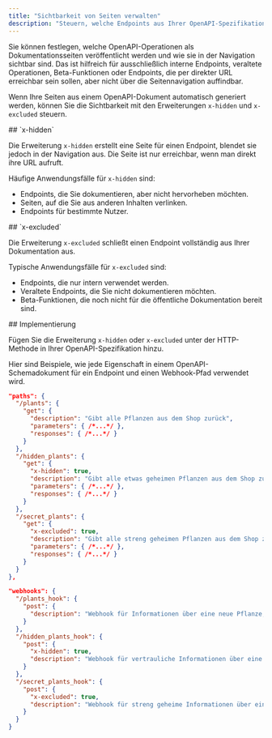 ```yaml
---
title: "Sichtbarkeit von Seiten verwalten"
description: "Steuern, welche Endpoints aus Ihrer OpenAPI-Spezifikation in der Navigationsstruktur der Dokumentation erscheinen"
---
```


Sie können festlegen, welche OpenAPI-Operationen als Dokumentationsseiten veröffentlicht werden und wie sie in der Navigation sichtbar sind. Das ist hilfreich für ausschließlich interne Endpoints, veraltete Operationen, Beta-Funktionen oder Endpoints, die per direkter URL erreichbar sein sollen, aber nicht über die Seitennavigation auffindbar.

Wenn Ihre Seiten aus einem OpenAPI-Dokument automatisch generiert werden, können Sie die Sichtbarkeit mit den Erweiterungen `x-hidden` und `x-excluded` steuern.

<div id="x-hidden">
  ## `x-hidden`
</div>

Die Erweiterung `x-hidden` erstellt eine Seite für einen Endpoint, blendet sie jedoch in der Navigation aus. Die Seite ist nur erreichbar, wenn man direkt ihre URL aufruft.

Häufige Anwendungsfälle für `x-hidden` sind:

- Endpoints, die Sie dokumentieren, aber nicht hervorheben möchten.
- Seiten, auf die Sie aus anderen Inhalten verlinken.
- Endpoints für bestimmte Nutzer.

<div id="x-excluded">
  ## `x-excluded`
</div>

Die Erweiterung `x-excluded` schließt einen Endpoint vollständig aus Ihrer Dokumentation aus.

Typische Anwendungsfälle für `x-excluded` sind:

- Endpoints, die nur intern verwendet werden.
- Veraltete Endpoints, die Sie nicht dokumentieren möchten.
- Beta-Funktionen, die noch nicht für die öffentliche Dokumentation bereit sind.

<div id="implementation">
  ## Implementierung
</div>

Fügen Sie die Erweiterung `x-hidden` oder `x-excluded` unter der HTTP-Methode in Ihrer OpenAPI-Spezifikation hinzu.

Hier sind Beispiele, wie jede Eigenschaft in einem OpenAPI-Schemadokument für ein Endpoint und einen Webhook-Pfad verwendet wird.

```json {11, 19}
"paths": {
  "/plants": {
    "get": {
      "description": "Gibt alle Pflanzen aus dem Shop zurück",
      "parameters": { /*...*/ },
      "responses": { /*...*/ }
    }
  },
  "/hidden_plants": {
    "get": {
      "x-hidden": true,
      "description": "Gibt alle etwas geheimen Pflanzen aus dem Shop zurück",
      "parameters": { /*...*/ },
      "responses": { /*...*/ }
    }
  },
  "/secret_plants": {
    "get": {
      "x-excluded": true,
      "description": "Gibt alle streng geheimen Pflanzen aus dem Shop zurück (diesen Endpoint nicht veröffentlichen!)",
      "parameters": { /*...*/ },
      "responses": { /*...*/ }
    }
  }
},
```

```json {9, 15}
"webhooks": {
  "/plants_hook": {
    "post": {
      "description": "Webhook für Informationen über eine neue Pflanze, die dem Shop hinzugefügt wurde",
    }
  },
  "/hidden_plants_hook": {
    "post": {
      "x-hidden": true,
      "description": "Webhook für vertrauliche Informationen über eine neue Pflanze, die dem Shop hinzugefügt wurde"
    }
  },
  "/secret_plants_hook": {
    "post": {
      "x-excluded": true,
      "description": "Webhook für streng geheime Informationen über eine neue Pflanze, die dem Shop hinzugefügt wurde (diesen Endpoint nicht veröffentlichen!)"
    }
  }
}
```
